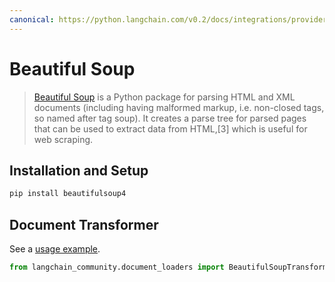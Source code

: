 ```yaml
---
canonical: https://python.langchain.com/v0.2/docs/integrations/providers/beautiful_soup/
---
```


# Beautiful Soup

> [Beautiful Soup](https://www.crummy.com/software/BeautifulSoup/) is a Python package for parsing
HTML and XML documents (including having malformed markup, i.e. non-closed tags, so named after tag soup).
It creates a parse tree for parsed pages that can be used to extract data from HTML,[3] which
is useful for web scraping.

## Installation and Setup

```bash
pip install beautifulsoup4
```

## Document Transformer

See a [usage example](/docs/integrations/document_transformers/beautiful_soup).

```python
from langchain_community.document_loaders import BeautifulSoupTransformer
```
